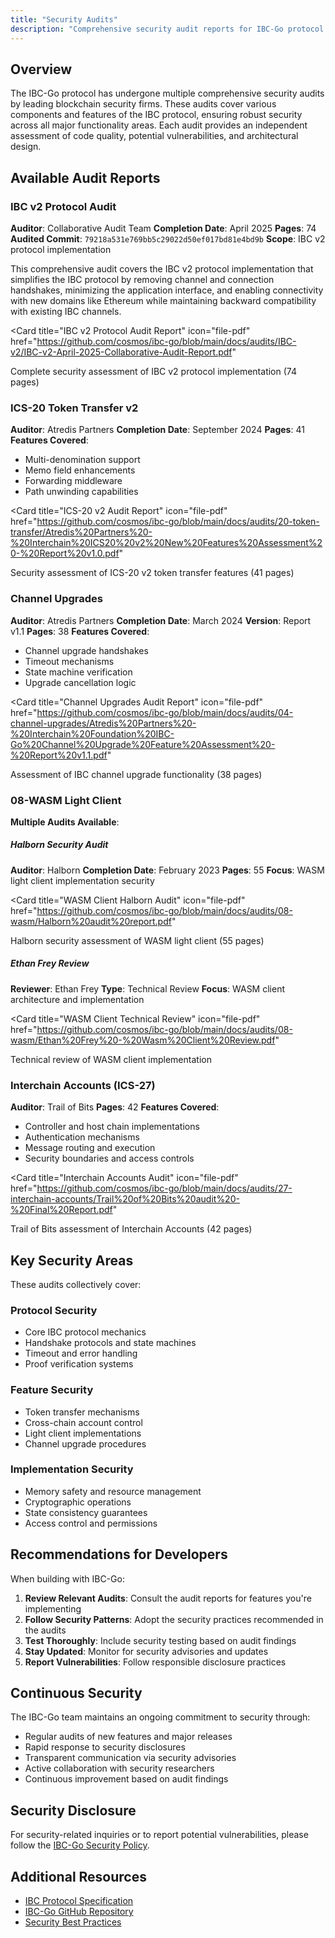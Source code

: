 ```yaml
---
title: "Security Audits"
description: "Comprehensive security audit reports for IBC-Go protocol and features"
---
```


## Overview

The IBC-Go protocol has undergone multiple comprehensive security audits by leading blockchain security firms. These audits cover various components and features of the IBC protocol, ensuring robust security across all major functionality areas. Each audit provides an independent assessment of code quality, potential vulnerabilities, and architectural design.

## Available Audit Reports

### IBC v2 Protocol Audit

**Auditor**: Collaborative Audit Team
**Completion Date**: April 2025
**Pages**: 74
**Audited Commit**: `79218a531e769bb5c29022d50ef017bd81e4bd9b`
**Scope**: IBC v2 protocol implementation

This comprehensive audit covers the IBC v2 protocol implementation that simplifies the IBC protocol by removing channel and connection handshakes, minimizing the application interface, and enabling connectivity with new domains like Ethereum while maintaining backward compatibility with existing IBC channels.

<Card
  title="IBC v2 Protocol Audit Report"
  icon="file-pdf"
  href="https://github.com/cosmos/ibc-go/blob/main/docs/audits/IBC-v2/IBC-v2-April-2025-Collaborative-Audit-Report.pdf"
>
  Complete security assessment of IBC v2 protocol implementation (74 pages)
</Card>

### ICS-20 Token Transfer v2

**Auditor**: Atredis Partners
**Completion Date**: September 2024
**Pages**: 41
**Features Covered**:

- Multi-denomination support
- Memo field enhancements
- Forwarding middleware
- Path unwinding capabilities

<Card
  title="ICS-20 v2 Audit Report"
  icon="file-pdf"
  href="https://github.com/cosmos/ibc-go/blob/main/docs/audits/20-token-transfer/Atredis%20Partners%20-%20Interchain%20ICS20%20v2%20New%20Features%20Assessment%20-%20Report%20v1.0.pdf"
>
  Security assessment of ICS-20 v2 token transfer features (41 pages)
</Card>

### Channel Upgrades

**Auditor**: Atredis Partners
**Completion Date**: March 2024
**Version**: Report v1.1
**Pages**: 38
**Features Covered**:

- Channel upgrade handshakes
- Timeout mechanisms
- State machine verification
- Upgrade cancellation logic

<Card
  title="Channel Upgrades Audit Report"
  icon="file-pdf"
  href="https://github.com/cosmos/ibc-go/blob/main/docs/audits/04-channel-upgrades/Atredis%20Partners%20-%20Interchain%20Foundation%20IBC-Go%20Channel%20Upgrade%20Feature%20Assessment%20-%20Report%20v1.1.pdf"
>
  Assessment of IBC channel upgrade functionality (38 pages)
</Card>

### 08-WASM Light Client

**Multiple Audits Available**:

##### Halborn Security Audit

**Auditor**: Halborn
**Completion Date**: February 2023
**Pages**: 55
**Focus**: WASM light client implementation security

<Card
  title="WASM Client Halborn Audit"
  icon="file-pdf"
  href="https://github.com/cosmos/ibc-go/blob/main/docs/audits/08-wasm/Halborn%20audit%20report.pdf"
>
  Halborn security assessment of WASM light client (55 pages)
</Card>

##### Ethan Frey Review

**Reviewer**: Ethan Frey
**Type**: Technical Review
**Focus**: WASM client architecture and implementation

<Card
  title="WASM Client Technical Review"
  icon="file-pdf"
  href="https://github.com/cosmos/ibc-go/blob/main/docs/audits/08-wasm/Ethan%20Frey%20-%20Wasm%20Client%20Review.pdf"
>
  Technical review of WASM client implementation
</Card>

### Interchain Accounts (ICS-27)

**Auditor**: Trail of Bits
**Pages**: 42
**Features Covered**:

- Controller and host chain implementations
- Authentication mechanisms
- Message routing and execution
- Security boundaries and access controls

<Card
  title="Interchain Accounts Audit"
  icon="file-pdf"
  href="https://github.com/cosmos/ibc-go/blob/main/docs/audits/27-interchain-accounts/Trail%20of%20Bits%20audit%20-%20Final%20Report.pdf"
>
  Trail of Bits assessment of Interchain Accounts (42 pages)
</Card>

## Key Security Areas

These audits collectively cover:

### Protocol Security

- Core IBC protocol mechanics
- Handshake protocols and state machines
- Timeout and error handling
- Proof verification systems

### Feature Security

- Token transfer mechanisms
- Cross-chain account control
- Light client implementations
- Channel upgrade procedures

### Implementation Security

- Memory safety and resource management
- Cryptographic operations
- State consistency guarantees
- Access control and permissions

## Recommendations for Developers

When building with IBC-Go:

1. **Review Relevant Audits**: Consult the audit reports for features you're implementing
2. **Follow Security Patterns**: Adopt the security practices recommended in the audits
3. **Test Thoroughly**: Include security testing based on audit findings
4. **Stay Updated**: Monitor for security advisories and updates
5. **Report Vulnerabilities**: Follow responsible disclosure practices

## Continuous Security

The IBC-Go team maintains an ongoing commitment to security through:

- Regular audits of new features and major releases
- Rapid response to security disclosures
- Transparent communication via security advisories
- Active collaboration with security researchers
- Continuous improvement based on audit findings

## Security Disclosure

For security-related inquiries or to report potential vulnerabilities, please follow the [IBC-Go Security Policy](https://github.com/cosmos/ibc-go/security/policy).

## Additional Resources

- [IBC Protocol Specification](https://github.com/cosmos/ibc)
- [IBC-Go GitHub Repository](https://github.com/cosmos/ibc-go)
- [Security Best Practices](/ibc/next/ibc/best-practices)
